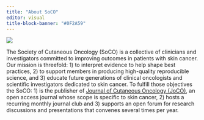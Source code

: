 ```yaml
---
title: "About SoCO"
editor: visual
title-block-banner: "#0F2A59"
---
```


![](files/soco example1.webp)

The Society of Cutaneous Oncology (SoCO) is a collective of clinicians and investigators committed to improving outcomes in patients with skin cancer. Our mission is threefold: 1) to interpret evidence to help shape best practices, 2) to support members in producing high-quality reproducible science, and 3) educate future generations of clinical oncologists and scientific investigators dedicated to skin cancer. To fulfill those objectives the SoCO: 1) is the publisher of [Journal of Cutaneous Oncology (JoCO)](https://journalofcutaneousoncology.io), an open access journal whose scope is specific to skin cancer, 2) hosts a recurring monthly journal club and 3) supports an open forum for research discussions and presentations that convenes several times per year.
